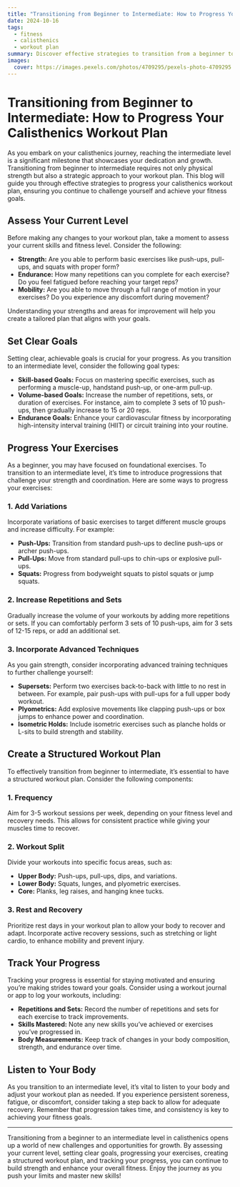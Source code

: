 ```yaml
---
title: "Transitioning from Beginner to Intermediate: How to Progress Your Calisthenics Workout Plan"
date: 2024-10-16
tags:
  - fitness
  - calisthenics
  - workout plan
summary: Discover effective strategies to transition from a beginner to an intermediate calisthenics workout plan. Learn how to adjust your routine, incorporate new exercises, and track your progress for continued strength gains.
images:
  cover: https://images.pexels.com/photos/4709295/pexels-photo-4709295.jpeg?auto=compress&cs=tinysrgb&w=800
---
```


# Transitioning from Beginner to Intermediate: How to Progress Your Calisthenics Workout Plan

As you embark on your calisthenics journey, reaching the intermediate level is a significant milestone that showcases your dedication and growth. Transitioning from beginner to intermediate requires not only physical strength but also a strategic approach to your workout plan. This blog will guide you through effective strategies to progress your calisthenics workout plan, ensuring you continue to challenge yourself and achieve your fitness goals.

## Assess Your Current Level

Before making any changes to your workout plan, take a moment to assess your current skills and fitness level. Consider the following:

- **Strength:** Are you able to perform basic exercises like push-ups, pull-ups, and squats with proper form?
- **Endurance:** How many repetitions can you complete for each exercise? Do you feel fatigued before reaching your target reps?
- **Mobility:** Are you able to move through a full range of motion in your exercises? Do you experience any discomfort during movement?

Understanding your strengths and areas for improvement will help you create a tailored plan that aligns with your goals.

## Set Clear Goals

Setting clear, achievable goals is crucial for your progress. As you transition to an intermediate level, consider the following goal types:

- **Skill-based Goals:** Focus on mastering specific exercises, such as performing a muscle-up, handstand push-up, or one-arm pull-up.
- **Volume-based Goals:** Increase the number of repetitions, sets, or duration of exercises. For instance, aim to complete 3 sets of 10 push-ups, then gradually increase to 15 or 20 reps.
- **Endurance Goals:** Enhance your cardiovascular fitness by incorporating high-intensity interval training (HIIT) or circuit training into your routine.

## Progress Your Exercises

As a beginner, you may have focused on foundational exercises. To transition to an intermediate level, it’s time to introduce progressions that challenge your strength and coordination. Here are some ways to progress your exercises:

### 1. **Add Variations**

Incorporate variations of basic exercises to target different muscle groups and increase difficulty. For example:

- **Push-Ups:** Transition from standard push-ups to decline push-ups or archer push-ups.
- **Pull-Ups:** Move from standard pull-ups to chin-ups or explosive pull-ups.
- **Squats:** Progress from bodyweight squats to pistol squats or jump squats.

### 2. **Increase Repetitions and Sets**

Gradually increase the volume of your workouts by adding more repetitions or sets. If you can comfortably perform 3 sets of 10 push-ups, aim for 3 sets of 12-15 reps, or add an additional set.

### 3. **Incorporate Advanced Techniques**

As you gain strength, consider incorporating advanced training techniques to further challenge yourself:

- **Supersets:** Perform two exercises back-to-back with little to no rest in between. For example, pair push-ups with pull-ups for a full upper body workout.
- **Plyometrics:** Add explosive movements like clapping push-ups or box jumps to enhance power and coordination.
- **Isometric Holds:** Include isometric exercises such as planche holds or L-sits to build strength and stability.

## Create a Structured Workout Plan

To effectively transition from beginner to intermediate, it’s essential to have a structured workout plan. Consider the following components:

### 1. **Frequency**

Aim for 3-5 workout sessions per week, depending on your fitness level and recovery needs. This allows for consistent practice while giving your muscles time to recover.

### 2. **Workout Split**

Divide your workouts into specific focus areas, such as:

- **Upper Body:** Push-ups, pull-ups, dips, and variations.
- **Lower Body:** Squats, lunges, and plyometric exercises.
- **Core:** Planks, leg raises, and hanging knee tucks.

### 3. **Rest and Recovery**

Prioritize rest days in your workout plan to allow your body to recover and adapt. Incorporate active recovery sessions, such as stretching or light cardio, to enhance mobility and prevent injury.

## Track Your Progress

Tracking your progress is essential for staying motivated and ensuring you’re making strides toward your goals. Consider using a workout journal or app to log your workouts, including:

- **Repetitions and Sets:** Record the number of repetitions and sets for each exercise to track improvements.
- **Skills Mastered:** Note any new skills you’ve achieved or exercises you’ve progressed in.
- **Body Measurements:** Keep track of changes in your body composition, strength, and endurance over time.

## Listen to Your Body

As you transition to an intermediate level, it’s vital to listen to your body and adjust your workout plan as needed. If you experience persistent soreness, fatigue, or discomfort, consider taking a step back to allow for adequate recovery. Remember that progression takes time, and consistency is key to achieving your fitness goals.

---

Transitioning from a beginner to an intermediate level in calisthenics opens up a world of new challenges and opportunities for growth. By assessing your current level, setting clear goals, progressing your exercises, creating a structured workout plan, and tracking your progress, you can continue to build strength and enhance your overall fitness. Enjoy the journey as you push your limits and master new skills!
